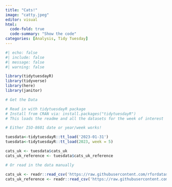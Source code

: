 ```yaml
---
title: "Cats!"
image: "catty.jpeg"
editor: visual 
html:
  code-fold: true
  code-summary: "Show the code"
categories: [Analysis, Tidy Tuesday]
---
```

```r
#| echo: false
#| include: false
#| message: false
#| warning: false

library(tidytuesdayR)
library(tidyverse)
library(here)
library(janitor)
```

```r
# Get the Data

# Read in with tidytuesdayR package 
# Install from CRAN via: install.packages("tidytuesdayR")
# This loads the readme and all the datasets for the week of interest

# Either ISO-8601 date or year/week works!

tuesdata<-tidytuesdayR::tt_load('2023-01-31')
tuesdata<-tidytuesdayR::tt_load(2023, week = 5)

cats_uk <- tuesdata$cats_uk
cats_uk_reference <- tuesdata$cats_uk_reference

# Or read in the data manually

cats_uk <- readr::read_csv('https://raw.githubusercontent.com/rfordatascience/tidytuesday/master/data/2023/2023-01-31/cats_uk.csv')
cats_uk_reference <- readr::read_csv('https://raw.githubusercontent.com/rfordatascience/tidytuesday/master/data/2023/2023-01-31/cats_uk_reference.csv')
```
